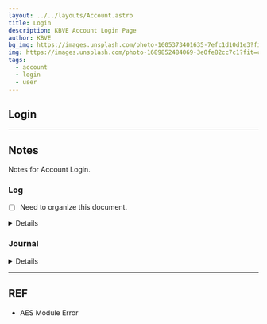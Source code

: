 ```yaml
---
layout: ../../layouts/Account.astro
title: Login
description: KBVE Account Login Page
author: KBVE
bg_img: https://images.unsplash.com/photo-1605373401635-7efc1d10d1e3?fit=crop&w=1400&h=700&q=75
img: https://images.unsplash.com/photo-1689852484069-3e0fe82cc7c1?fit=crop&w=1400&h=700&q=75
tags:
  - account
  - login
  - user
---
```





<MDXJS>

## Login

</MDXJS>

---

<MDXJS>

## Notes

Notes for Account Login.

### Log

- [ ] Need to organize this document.

<Details data="Closed">

### Closed

- [x] Create login.mdx under Account collection.
- [x] Add Imports for the login.mdx.

</Details>

### Journal

<Details data="J1">

#### J1

##### 07-30-2023

Here we go! Doing another round of the login page!

</Details>

</MDXJS>

---

<MDXJS>

## REF

- AES Module Error

</MDXJS>